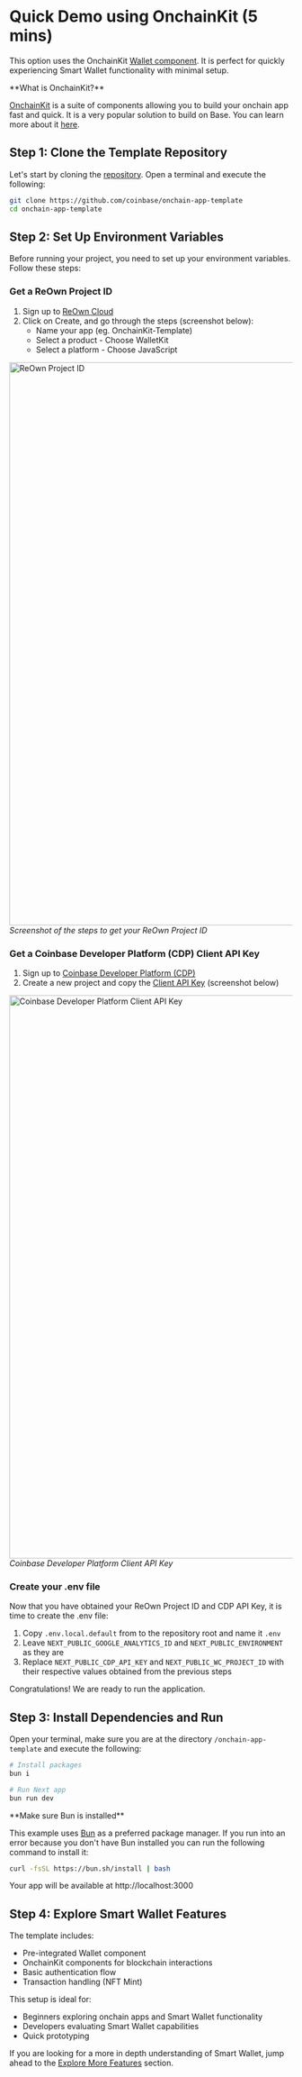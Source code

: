 
# Quick Demo using OnchainKit (5 mins)

This option uses the OnchainKit [Wallet component](/builderkits/onchainkit/wallet/wallet). It is perfect for quickly experiencing Smart Wallet functionality with minimal setup.

<Callout type="info">
**What is OnchainKit?**

[OnchainKit](https://www.base.org/builders/onchainkit)
is a suite of components allowing you to build
your onchain app fast and quick. It is a
very popular solution to build on Base. You can learn more about it [here](/builderkits/onchainkit/getting-started).

</Callout>

## Step 1: Clone the Template Repository

Let's start by cloning the [repository](https://github.com/coinbase/onchain-app-template). Open a terminal and execute the following:

```bash
git clone https://github.com/coinbase/onchain-app-template
cd onchain-app-template
```

## Step 2: Set Up Environment Variables

Before running your project, you need to set up your environment variables. Follow these steps:

### Get a ReOwn Project ID

1. Sign up to [ReOwn Cloud](https://reown.com/cloud)
2. Click on Create, and go through the steps (screenshot below):
   - Name your app (eg. OnchainKit-Template)
   - Select a product - Choose WalletKit
   - Select a platform - Choose JavaScript

<div style={{ display: 'flex', flexDirection: 'column', alignItems: 'center' }}>
  <img
    alt="ReOwn Project ID"
    src="/images/smart-wallet/ReownSteps.png"
    width="1000"
    loading="lazy"
  />
  <em>Screenshot of the steps to get your ReOwn Project ID</em>
</div>

### Get a Coinbase Developer Platform (CDP) Client API Key

1. Sign up to [Coinbase Developer Platform (CDP)](https://portal.cdp.coinbase.com/)
2. Create a new project and copy the [Client API Key](https://portal.cdp.coinbase.com/projects/api-keys/client-key) (screenshot below)

<div style={{ display: 'flex', flexDirection: 'column', alignItems: 'center' }}>
  <img
    alt="Coinbase Developer Platform Client API Key"
    src="/images/smart-wallet/CDPSteps.png"
    width="1000"
    loading="lazy"
  />
  <em>Coinbase Developer Platform Client API Key</em>
</div>

### Create your .env file

Now that you have obtained your ReOwn Project ID and CDP API Key, it is time to create the .env file:

1. Copy `.env.local.default` from to the repository root and name it `.env`
2. Leave `NEXT_PUBLIC_GOOGLE_ANALYTICS_ID` and `NEXT_PUBLIC_ENVIRONMENT` as they are
3. Replace `NEXT_PUBLIC_CDP_API_KEY` and `NEXT_PUBLIC_WC_PROJECT_ID` with their respective values obtained from the previous steps

Congratulations! We are ready to run the application.

## Step 3: Install Dependencies and Run

Open your terminal, make sure you are at the directory `/onchain-app-template` and execute the following:

```bash
# Install packages
bun i

# Run Next app
bun run dev
```

<Callout type="warning">
**Make sure Bun is installed**

This example uses [Bun](https://bun.sh/) as a preferred package manager. If you run into an error because you don't have Bun installed you can run the following command to install it:

```bash
curl -fsSL https://bun.sh/install | bash
```

</Callout>

Your app will be available at http://localhost:3000

## Step 4: Explore Smart Wallet Features

The template includes:

- Pre-integrated Wallet component
- OnchainKit components for blockchain interactions
- Basic authentication flow
- Transaction handling (NFT Mint)

This setup is ideal for:

- Beginners exploring onchain apps and Smart Wallet functionality
- Developers evaluating Smart Wallet capabilities
- Quick prototyping

If you are looking for a more in depth understanding of Smart Wallet, jump ahead to the [Explore More Features](/identity/smart-wallet/quickstart#explore-more-features) section.
